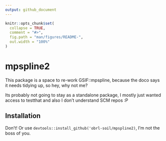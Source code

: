 ```yaml
---
output: github_document
---
```


<!-- README.md is generated from README.Rmd. Please edit that file -->

```r
knitr::opts_chunk$set(
  collapse = TRUE,
  comment = "#>",
  fig.path = "man/figures/README-",
  out.width = "100%"
)
```
# mpspline2

This package is a space to re-work GSIF::mpspline, because the doco says it needs tidying up, so hey, why not me?

Its probably not going to stay as a standalone package, I mostly just wanted access to testthat and also I don't understand SCM repos :P

## Installation

Don't! Or use `devtools::install_github('obrl-soil/mpspline2)`, I'm not the boss of you.

